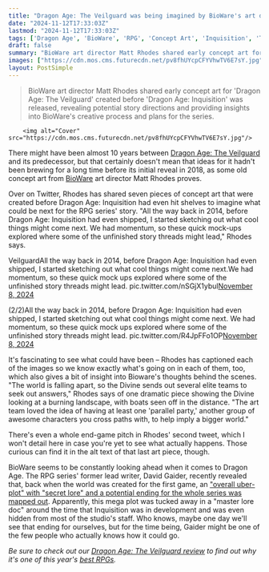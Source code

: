 ```yaml
---
title: "Dragon Age: The Veilguard was being imagined by BioWare's art director before Inquisition was even out, but this 10-year-old concept art makes it look like a very different RPG"
date: "2024-11-12T17:33:03Z"
lastmod: "2024-11-12T17:33:03Z"
tags: ['Dragon Age', 'BioWare', 'RPG', 'Concept Art', 'Inquisition', 'The Veilguard']
draft: false
summary: "BioWare art director Matt Rhodes shared early concept art for 'Dragon Age: The Veilguard' created before 'Dragon Age: Inquisition' was released, revealing potential story directions and providing insights into BioWare's creative process and plans for the series."
images: ["https://cdn.mos.cms.futurecdn.net/pv8fhUYcpCFYVhwTV6E7sY.jpg"]
layout: PostSimple
---
```

> BioWare art director Matt Rhodes shared early concept art for 'Dragon Age: The Veilguard' created before 'Dragon Age: Inquisition' was released, revealing potential story directions and providing insights into BioWare's creative process and plans for the series.


        <img alt="Cover" src="https://cdn.mos.cms.futurecdn.net/pv8fhUYcpCFYVhwTV6E7sY.jpg"/>
        
There might have been almost 10 years between [<u>Dragon Age: The Veilguard</u>](https://www.gamesradar.com/games/dragon-age/dragon-age-veilguard-guide/) and its predecessor, but that certainly doesn't mean that ideas for it hadn't been brewing for a long time before its initial reveal in 2018, as some old concept art from [BioWare](https://www.gamesradar.com/tag/bioware/) art director Matt Rhodes proves.

Over on Twitter, Rhodes has shared seven pieces of concept art that were created before Dragon Age: Inquisition had even hit shelves to imagine what could be next for the RPG series' story. "All the way back in 2014, before Dragon Age: Inquisition had even shipped, I started sketching out what cool things might come next. We had momentum, so these quick mock-ups explored where some of the unfinished story threads might lead," Rhodes says.

VeilguardAll the way back in 2014, before Dragon Age: Inquisition had even shipped, I started sketching out what cool things might come next.We had momentum, so these quick mock ups explored where some of the unfinished story threads might lead. pic.twitter.com/nSGjX1ybul[November 8, 2024](https://twitter.com/mattrhodesart/status/1854882818041487472)

(2/2)All the way back in 2014, before Dragon Age: Inquisition had even shipped, I started sketching out what cool things might come next. We had momentum, so these quick mock ups explored where some of the unfinished story threads might lead. pic.twitter.com/R4JpFFo1OP[November 8, 2024](https://twitter.com/mattrhodesart/status/1854883069427085776)

It's fascinating to see what could have been – Rhodes has captioned each of the images so we know exactly what's going on in each of them, too, which also gives a bit of insight into Bioware's thoughts behind the scenes. "The world is falling apart, so the Divine sends out several elite teams to seek out answers," Rhodes says of one dramatic piece showing the Divine looking at a burning landscape, with boats seen off in the distance. "The art team loved the idea of having at least one 'parallel party,' another group of awesome characters you cross paths with, to help imply a bigger world."

There's even a whole end-game pitch in Rhodes' second tweet, which I won't detail here in case you're yet to see what actually happens. Those curious can find it in the alt text of that last art piece, though. 

BioWare seems to be constantly looking ahead when it comes to Dragon Age. The RPG series' former lead writer, David Gaider, recently revealed that, back when the world was created for the first game, an ["overall uber-plot" with "secret lore" and a potential ending for the whole series was mapped out](https://www.gamesradar.com/games/dragon-age/dragon-age-origins-writer-says-the-rpg-series-has-a-secret-overarching-plan-but-wont-reveal-the-very-last-plot-in-case-bioware-actually-makes-it/). Apparently, this mega plot was tucked away in a "master lore doc" around the time that Inquisition was in development and was even hidden from most of the studio's staff. Who knows, maybe one day we'll see that ending for ourselves, but for the time being, Gaider might be one of the few people who actually knows how it could go. 

*Be sure to check out our *[<u><em>Dragon Age: The Veilguard review</em></u>](https://www.gamesradar.com/games/rpg/dragon-age-the-veilguard-review/)* to find out why it's one of this year's *[<u><em>best RPGs</em></u>](https://www.gamesradar.com/best-rpg-games/)*.*
        